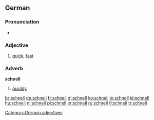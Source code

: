 ==German==

===Pronunciation===
*{{audio|De-at-schnell.ogg|audio (Austria)}}

===Adjective===
{{de-adj|comparative=schneller|superlative=schnellsten}}

# [[quick]], [[fast]]

===Adverb===
'''schnell'''

# [[quickly]]

[[Category:German adjectives]]

[[br:schnell]]
[[de:schnell]]
[[fr:schnell]]
[[gl:schnell]]
[[ko:schnell]]
[[io:schnell]]
[[id:schnell]]
[[hu:schnell]]
[[nl:schnell]]
[[pl:schnell]]
[[pt:schnell]]
[[ru:schnell]]
[[fi:schnell]]
[[tr:schnell]]